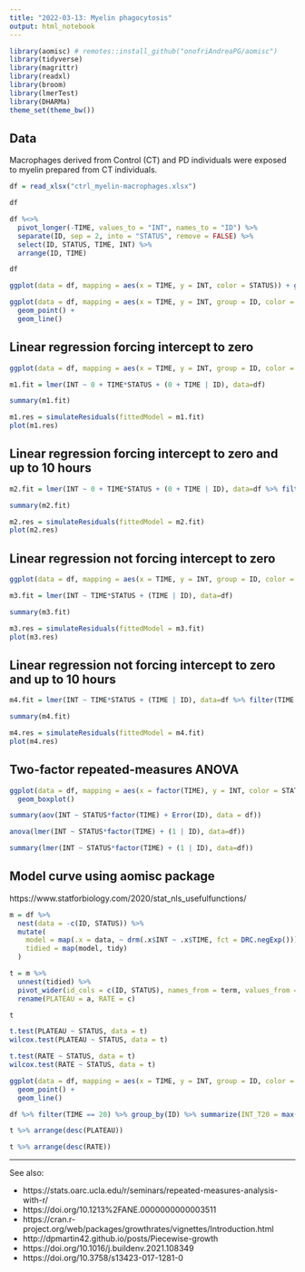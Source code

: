 ```yaml
---
title: "2022-03-13: Myelin phagocytosis"
output: html_notebook
---
```


```r
library(aomisc) # remotes::install_github("onofriAndreaPG/aomisc")
library(tidyverse)
library(magrittr)
library(readxl)
library(broom)
library(lmerTest)
library(DHARMa)
theme_set(theme_bw())
```

## Data

Macrophages derived from Control (CT) and PD individuals were exposed to myelin prepared from CT individuals.

```r
df = read_xlsx("ctrl_myelin-macrophages.xlsx")

df

df %<>%
  pivot_longer(-TIME, values_to = "INT", names_to = "ID") %>%
  separate(ID, sep = 2, into = "STATUS", remove = FALSE) %>%
  select(ID, STATUS, TIME, INT) %>%
  arrange(ID, TIME)

df
```

```r
ggplot(data = df, mapping = aes(x = TIME, y = INT, color = STATUS)) + geom_smooth(method = "loess", formula="y ~ x")
```
```r
ggplot(data = df, mapping = aes(x = TIME, y = INT, group = ID, color = STATUS)) +
  geom_point() +
  geom_line()
```

## Linear regression forcing intercept to zero

```r
ggplot(data = df, mapping = aes(x = TIME, y = INT, group = ID, color = STATUS)) + geom_smooth(method = "lm", formula="y ~ 0 + x", se = FALSE)
```

```r
m1.fit = lmer(INT ~ 0 + TIME*STATUS + (0 + TIME | ID), data=df)

summary(m1.fit)
```

```r
m1.res = simulateResiduals(fittedModel = m1.fit)
plot(m1.res)
```
## Linear regression forcing intercept to zero and up to 10 hours

```r
m2.fit = lmer(INT ~ 0 + TIME*STATUS + (0 + TIME | ID), data=df %>% filter(TIME <= 10))

summary(m2.fit)
```

```r
m2.res = simulateResiduals(fittedModel = m2.fit)
plot(m2.res)
```

## Linear regression not forcing intercept to zero

```r
ggplot(data = df, mapping = aes(x = TIME, y = INT, group = ID, color = STATUS)) + geom_smooth(method = "lm", formula="y ~ x", se = FALSE)
```


```r
m3.fit = lmer(INT ~ TIME*STATUS + (TIME | ID), data=df)

summary(m3.fit)
```

```r
m3.res = simulateResiduals(fittedModel = m3.fit)
plot(m3.res)
```
## Linear regression not forcing intercept to zero and up to 10 hours

```r
m4.fit = lmer(INT ~ TIME*STATUS + (TIME | ID), data=df %>% filter(TIME <= 10))

summary(m4.fit)
```

```r
m4.res = simulateResiduals(fittedModel = m4.fit)
plot(m4.res)
```

## Two-factor repeated-measures ANOVA

```r
ggplot(data = df, mapping = aes(x = factor(TIME), y = INT, color = STATUS)) +
  geom_boxplot()
```
```r
summary(aov(INT ~ STATUS*factor(TIME) + Error(ID), data = df))
```


```r
anova(lmer(INT ~ STATUS*factor(TIME) + (1 | ID), data=df))
```

```r
summary(lmer(INT ~ STATUS*factor(TIME) + (1 | ID), data=df))
```

## Model curve using aomisc package

https://www.statforbiology.com/2020/stat_nls_usefulfunctions/

```r
m = df %>%
  nest(data = -c(ID, STATUS)) %>%
  mutate(
    model = map(.x = data, ~ drm(.x$INT ~ .x$TIME, fct = DRC.negExp())),
    tidied = map(model, tidy)
  )

t = m %>% 
  unnest(tidied) %>%
  pivot_wider(id_cols = c(ID, STATUS), names_from = term, values_from = estimate) %>%
  rename(PLATEAU = a, RATE = c)

t
```


```r
t.test(PLATEAU ~ STATUS, data = t)
wilcox.test(PLATEAU ~ STATUS, data = t)
```

```r
t.test(RATE ~ STATUS, data = t)
wilcox.test(RATE ~ STATUS, data = t)
```

```r
ggplot(data = df, mapping = aes(x = TIME, y = INT, group = ID, color = ID)) +
  geom_point() +
  geom_line()
```
```r
df %>% filter(TIME == 20) %>% group_by(ID) %>% summarize(INT_T20 = max(INT)) %>% arrange(desc(INT_T20))
```

```r
t %>% arrange(desc(PLATEAU))
```

```r
t %>% arrange(desc(RATE))
```

---

See also:

- https://stats.oarc.ucla.edu/r/seminars/repeated-measures-analysis-with-r/
- https://doi.org/10.1213%2FANE.0000000000003511
- https://cran.r-project.org/web/packages/growthrates/vignettes/Introduction.html
- http://dpmartin42.github.io/posts/Piecewise-growth
- https://doi.org/10.1016/j.buildenv.2021.108349
- https://doi.org/10.3758/s13423-017-1281-0